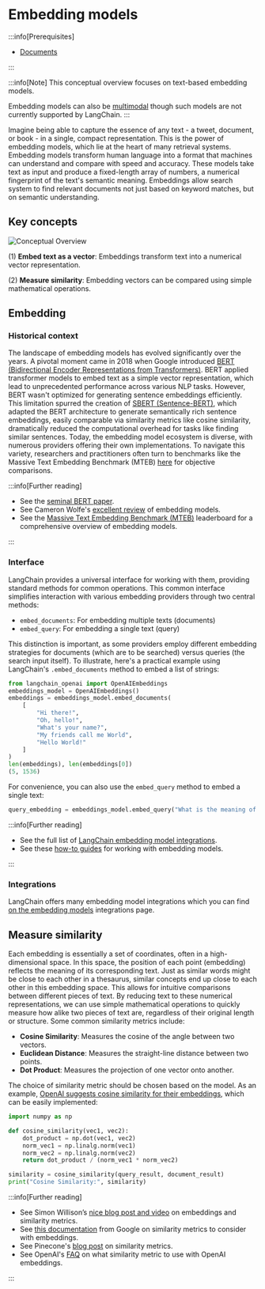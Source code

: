 # Embedding models
<span data-heading-keywords="embedding,embeddings"></span>

:::info[Prerequisites]

* [Documents](https://python.langchain.com/api_reference/core/documents/langchain_core.documents.base.Document.html)

:::

:::info[Note]
This conceptual overview focuses on text-based embedding models.

Embedding models can also be [multimodal](/docs/concepts/multimodality) though such models are not currently supported by LangChain.
:::

Imagine being able to capture the essence of any text - a tweet, document, or book - in a single, compact representation.
This is the power of embedding models, which lie at the heart of many retrieval systems.
Embedding models transform human language into a format that machines can understand and compare with speed and accuracy. 
These models take text as input and produce a fixed-length array of numbers, a numerical fingerprint of the text's semantic meaning.
Embeddings allow search system to find relevant documents not just based on keyword matches, but on semantic understanding. 

## Key concepts

![Conceptual Overview](/img/embeddings_concept.png)

(1) **Embed text as a vector**: Embeddings transform text into a numerical vector representation.

(2) **Measure similarity**: Embedding vectors can be compared using simple mathematical operations.

## Embedding 

### Historical context 

The landscape of embedding models has evolved significantly over the years. 
A pivotal moment came in 2018 when Google introduced [BERT (Bidirectional Encoder Representations from Transformers)](https://www.nvidia.com/en-us/glossary/bert/). 
BERT applied transformer models to embed text as a simple vector representation, which lead to unprecedented performance across various NLP tasks.
However, BERT wasn't optimized for generating sentence embeddings efficiently. 
This limitation spurred the creation of [SBERT (Sentence-BERT)](https://www.sbert.net/examples/training/sts/README.html), which adapted the BERT architecture to generate semantically rich sentence embeddings, easily comparable via similarity metrics like cosine similarity, dramatically reduced the computational overhead for tasks like finding similar sentences.
Today, the embedding model ecosystem is diverse, with numerous providers offering their own implementations. 
To navigate this variety, researchers and practitioners often turn to benchmarks like the Massive Text Embedding Benchmark (MTEB) [here](https://huggingface.co/blog/mteb) for objective comparisons.

:::info[Further reading]

* See the [seminal BERT paper](https://arxiv.org/abs/1810.04805).
* See Cameron Wolfe's [excellent review](https://cameronrwolfe.substack.com/p/the-basics-of-ai-powered-vector-search?utm_source=profile&utm_medium=reader2) of embedding models.
* See the [Massive Text Embedding Benchmark (MTEB)](https://huggingface.co/blog/mteb) leaderboard for a comprehensive overview of embedding models.

:::

### Interface

LangChain provides a universal interface for working with them, providing standard methods for common operations.
This common interface simplifies interaction with various embedding providers through two central methods:

- `embed_documents`: For embedding multiple texts (documents)
- `embed_query`: For embedding a single text (query)

This distinction is important, as some providers employ different embedding strategies for documents (which are to be searched) versus queries (the search input itself).
To illustrate, here's a practical example using LangChain's `.embed_documents` method to embed a list of strings:

```python
from langchain_openai import OpenAIEmbeddings
embeddings_model = OpenAIEmbeddings()
embeddings = embeddings_model.embed_documents(
    [
        "Hi there!",
        "Oh, hello!",
        "What's your name?",
        "My friends call me World",
        "Hello World!"
    ]
)
len(embeddings), len(embeddings[0])
(5, 1536)
```

For convenience, you can also use the `embed_query` method to embed a single text:

```python
query_embedding = embeddings_model.embed_query("What is the meaning of life?")
```

:::info[Further reading]

* See the full list of [LangChain embedding model integrations](/docs/integrations/text_embedding/).
* See these [how-to guides](/docs/how_to/embed_text) for working with embedding models.

:::

### Integrations

LangChain offers many embedding model integrations which you can find [on the embedding models](/docs/integrations/text_embedding/) integrations page.

## Measure similarity

Each embedding is essentially a set of coordinates, often in a high-dimensional space. 
In this space, the position of each point (embedding) reflects the meaning of its corresponding text.
Just as similar words might be close to each other in a thesaurus, similar concepts end up close to each other in this embedding space. 
This allows for intuitive comparisons between different pieces of text.
By reducing text to these numerical representations, we can use simple mathematical operations to quickly measure how alike two pieces of text are, regardless of their original length or structure.
Some common similarity metrics include:

- **Cosine Similarity**: Measures the cosine of the angle between two vectors.
- **Euclidean Distance**: Measures the straight-line distance between two points.
- **Dot Product**: Measures the projection of one vector onto another.

The choice of similarity metric should be chosen based on the model.
As an example, [OpenAI suggests cosine similarity for their embeddings](https://platform.openai.com/docs/guides/embeddings/which-distance-function-should-i-use), which can be easily implemented:

```python
import numpy as np

def cosine_similarity(vec1, vec2):
    dot_product = np.dot(vec1, vec2)
    norm_vec1 = np.linalg.norm(vec1)
    norm_vec2 = np.linalg.norm(vec2)
    return dot_product / (norm_vec1 * norm_vec2)

similarity = cosine_similarity(query_result, document_result)
print("Cosine Similarity:", similarity)
```  

:::info[Further reading]

* See Simon Willison’s [nice blog post and video](https://simonwillison.net/2023/Oct/23/embeddings/) on embeddings and similarity metrics.
* See [this documentation](https://developers.google.com/machine-learning/clustering/dnn-clustering/supervised-similarity) from Google on similarity metrics to consider with embeddings.
* See Pinecone's [blog post](https://www.pinecone.io/learn/vector-similarity/) on similarity metrics.
* See OpenAI's [FAQ](https://platform.openai.com/docs/guides/embeddings/faq) on what similarity metric to use with OpenAI embeddings.

::: 
